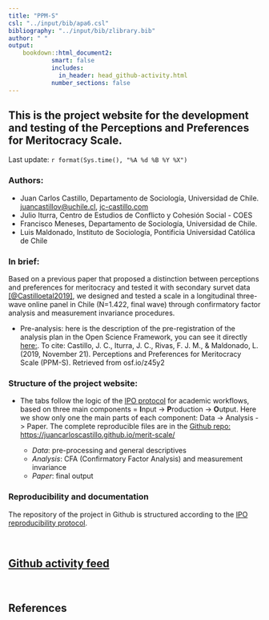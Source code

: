 ```yaml
---
title: "PPM-S"
csl: "../input/bib/apa6.csl"
bibliography: "../input/bib/zlibrary.bib"
author: " "
output:
    bookdown::html_document2:
            smart: false
            includes:
              in_header: head_github-activity.html
            number_sections: false          
---
```


## This is the project website for the development and testing of the Perceptions and Preferences for Meritocracy Scale.

Last update: `r format(Sys.time(), "%A %d %B %Y %X")`

### Authors:

- Juan Carlos Castillo, Departamento de Sociología, Universidad de Chile. [juancastillov@uchile.cl](juancastillov@uchile.cl), [jc-castillo.com](http://jc-castillo.com/)
- Julio Iturra, Centro de Estudios de Conflicto y Cohesión Social - COES
- Francisco Meneses, Departamento de Sociología, Universidad de Chile.
- Luis Maldonado, Instituto de Sociología, Pontificia Universidad Católica de Chile

### In brief:

Based on a previous paper that proposed a distinction between perceptions and preferences for meritocracy and tested it with secondary survet data [[@Castilloetal2019]](http://revintsociologia.revistas.csic.es/index.php/revintsociologia/article/view/1017), we designed and tested a scale in a longitudinal three-wave online panel in Chile (N=1.422, final wave) through confirmatory factor analysis and measurement invariance procedures.

- Pre-analysis: here is the description of the pre-registration of the analysis plan in the Open Science Framework, you can see it directly [here:](https://osf.io/z45y2). To cite: Castillo, J. C., Iturra, J. C., Rivas, F. J. M., & Maldonado, L. (2019, November 21). Perceptions and Preferences for Meritocracy Scale  (PPM-S). Retrieved from osf.io/z45y2


### Structure of the project website:

- The tabs follow the logic of the [IPO protocol](https://github.com/juancarloscastillo/ipo) for academic workflows, based on three main components = **I**nput -> **P**roduction -> **O**utput. Here we show only one the main parts of each component: Data -> Analysis -> Paper. The complete reproducible files are in the [Github repo: https://juancarloscastillo.github.io/merit-scale/](https://juancarloscastillo.github.io/merit-scale/)

  - _Data_: pre-processing and general descriptives
  - _Analysis_: CFA (Confirmatory Factor Analysis) and measurement invariance
  - _Paper_: final output

### Reproducibility and documentation

The repository of the project in Github is structured according to the [IPO reproducibility protocol](https://juancarloscastillo.github.io/ipo/).


<br>

## [Github activity feed](https://github.com/juancarloscastillo/github-activity)

<div id="feed"></div>

<br>

## References
